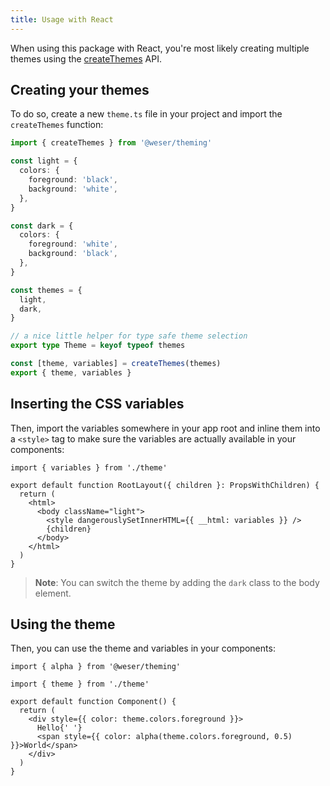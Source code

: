 ```yaml
---
title: Usage with React
---
```


When using this package with React, you're most likely creating multiple themes using the [createThemes](/theming/api/createThemes) API.

## Creating your themes

To do so, create a new `theme.ts` file in your project and import the `createThemes` function:

```ts
import { createThemes } from '@weser/theming'

const light = {
  colors: {
    foreground: 'black',
    background: 'white',
  },
}

const dark = {
  colors: {
    foreground: 'white',
    background: 'black',
  },
}

const themes = {
  light,
  dark,
}

// a nice little helper for type safe theme selection
export type Theme = keyof typeof themes

const [theme, variables] = createThemes(themes)
export { theme, variables }
```

## Inserting the CSS variables

Then, import the variables somewhere in your app root and inline them into a `<style>` tag to make sure the variables are actually available in your components:

```tsx
import { variables } from './theme'

export default function RootLayout({ children }: PropsWithChildren) {
  return (
    <html>
      <body className="light">
        <style dangerouslySetInnerHTML={{ __html: variables }} />
        {children}
      </body>
    </html>
  )
}
```

> **Note**: You can switch the theme by adding the `dark` class to the body element.

## Using the theme

Then, you can use the theme and variables in your components:

```tsx
import { alpha } from '@weser/theming'

import { theme } from './theme'

export default function Component() {
  return (
    <div style={{ color: theme.colors.foreground }}>
      Hello{' '}
      <span style={{ color: alpha(theme.colors.foreground, 0.5) }}>World</span>
    </div>
  )
}
```
